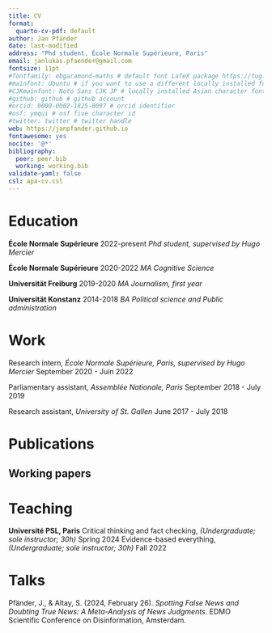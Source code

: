 ```yaml
---
title: CV
format:
  quarto-cv-pdf: default
author: Jan Pfänder
date: last-modified
address: "Phd student, École Normale Supérieure, Paris"
email: janlukas.pfaender@gmail.com
fontsize: 11pt
#fontfamily: ebgaramond-maths # default font LaTeX package https://tug.org/FontCatalogue/about.html
#mainfont: Ubuntu # if you want to use a different locally installed font
#CJKmainfont: Noto Sans CJK JP # locally installed Asian character font, must use with xelatex
#github: github # github account
#orcid: 0000-0002-1825-0097 # orcid identifier
#osf: ymqui # osf five character id
#twitter: twitter # twitter handle
web: https://janpfander.github.io
fontawesome: yes
nocite: '@*'
bibliography: 
  peer: peer.bib
  working: working.bib
validate-yaml: false
csl: apa-cv.csl
---
```


# Education

**École Normale Supérieure** \hfill 2022-present 
\newline _Phd student, supervised by Hugo Mercier_

**École Normale Supérieure** \hfill 2020-2022 
\newline _MA Cognitive Science_

**Universität Freiburg** \hfill 2019-2020 
\newline _MA Journalism, first year_

**Universität Konstanz** \hfill 2014-2018 
\newline _BA Political science and Public administration_

# Work

Research intern, *École Normale Supérieure, Paris, supervised by Hugo Mercier* \hfill September 2020 - Juin 2022

Parliamentary assistant, *Assemblée Nationale, Paris* \hfill September 2018 - July 2019

Research assistant, *University of St. Gallen* \hfill June 2017 - July 2018

# Publications

## Working papers

::: {#refs-working}
:::

# Teaching

**Université PSL, Paris** \newline Critical thinking and fact checking, *(Undergraduate; sole instructor; 30h)* \hfill Spring 2024 \newline Evidence-based everything, *(Undergraduate; sole instructor; 30h)* \hfill Fall 2022

# Talks
Pfänder, J., & Altay, S. (2024, February 26). *Spotting False News and Doubting True News: A Meta-Analysis of News Judgments*. EDMO Scientific Conference on Disinformation, Amsterdam.
